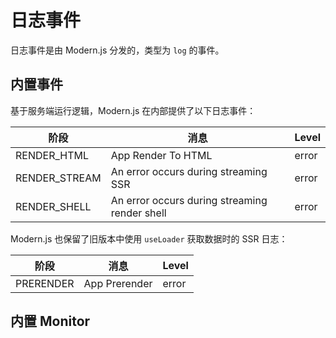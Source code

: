 # 日志事件

日志事件是由 Modern.js 分发的，类型为 `log` 的事件。

## 内置事件

基于服务端运行逻辑，Modern.js 在内部提供了以下日志事件：

| 阶段          | 消息                                         | Level |
| ------------- | -------------------------------------------- | ----- |
| RENDER_HTML   | App Render To HTML                           | error |
| RENDER_STREAM | An error occurs during streaming SSR         | error |
| RENDER_SHELL  | An error occurs during streaming render shell | error |

Modern.js 也保留了旧版本中使用 `useLoader` 获取数据时的 SSR 日志：

| 阶段          | 消息                                         | Level |
| ------------- | -------------------------------------------- | ----- |
| PRERENDER   | App Prerender                          | error |


## 内置 Monitor


<InternalLogger />



